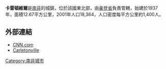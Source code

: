 {{Coord|-26.4011578|27.3851496|type:city_source:GoogleMaps|display=title}}
'''卡雷頓維爾'''是[[南非|南非]]的城鎮，位於該國東北部，由[[豪登省|豪登省]]負責管轄，始建於1937年，面積12.67平方公里，2001年人口18,364，人口密度每平方公里約1,400人。

==外部連結==
* [http://edition.cnn.com/2007/WORLD/africa/10/03/carletonville.mine/index.html CNN.com] {{Wayback|url=http://edition.cnn.com/2007/WORLD/africa/10/03/carletonville.mine/index.html |date=20201109043226 }}
* [https://web.archive.org/web/20190217084954/http://www.carletonville.info/ Carletonville]

{{SouthAfrica-geo-stub}}
[[Category:南非城市|Category:南非城市]]